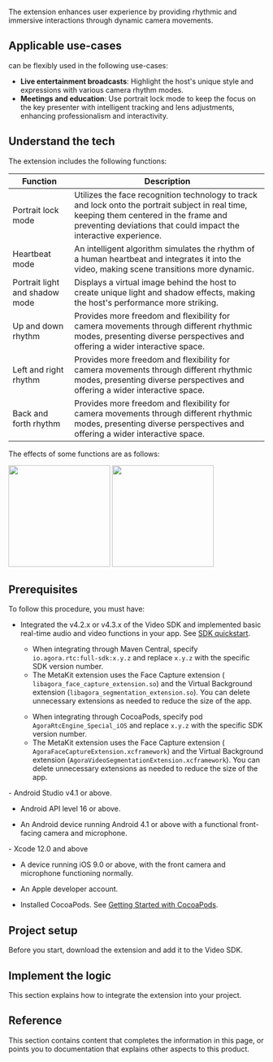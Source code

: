 

<PlatformWrapper platform="[android, ios]">

The <Vg k="RTEE_CM"/> extension enhances user experience by providing rhythmic and immersive interactions through dynamic camera movements.

## Applicable use-cases

<Vg k="RTEE_CM"/> can be flexibly used in the following use-cases:

- **Live entertainment broadcasts**: Highlight the host's unique style and expressions with various camera rhythm modes.
- **Meetings and education**: Use portrait lock mode to keep the focus on the key presenter with intelligent tracking and lens adjustments, enhancing professionalism and interactivity.

## Understand the tech

The <Vg k="RTEE_CM"/> extension includes the following functions:

| Function               | Description    |
|------------------------|----------------|
| Portrait lock mode     | Utilizes the face recognition technology to track and lock onto the portrait subject in real time, keeping them centered in the frame and preventing deviations that could impact the interactive experience. |
| Heartbeat mode         | An intelligent algorithm simulates the rhythm of a human heartbeat and integrates it into the video, making scene transitions more dynamic. |
| Portrait light and shadow mode | Displays a virtual image behind the host to create unique light and shadow effects, making the host's performance more striking.|
| Up and down rhythm     | Provides more freedom and flexibility for camera movements through different rhythmic modes, presenting diverse perspectives and offering a wider interactive space.|
| Left and right rhythm  | Provides more freedom and flexibility for camera movements through different rhythmic modes, presenting diverse perspectives and offering a wider interactive space. |
| Back and forth rhythm  | Provides more freedom and flexibility for camera movements through different rhythmic modes, presenting diverse perspectives and offering a wider interactive space. |

The effects of some functions are as follows:

<Tabs groupId="demo">
  <TabItem value="demo1" label="Portrait light and shadow mode">
    <img src="https://web-cdn.agora.io/doc-cms/uploads/1706695546999-camera_portrait_6s.gif" width="200"/>
  </TabItem>
  <TabItem value="demo2" label="Portrait lock mode">
    <img src="https://web-cdn.agora.io/doc-cms/uploads/1706695552716-camera_lock_3s.gif" width="200"/>
  </TabItem>
</Tabs>

## Prerequisites

To follow this procedure, you must have:

- Integrated the v4.2.x or v4.3.x of the Video SDK and implemented basic real-time audio and video functions in your app. See [SDK quickstart](/realtime-communication/get-started/get-started-sdk).
  <PlatformWrapper platform="android">
    <Admonition type="info" info="Note"><ul><li>When integrating through Maven Central, specify `io.agora.rtc:full-sdk:x.y.z` and replace `x.y.z` with the specific SDK version number.</li><li>The MetaKit extension uses the Face Capture extension ( `libagora_face_capture_extension.so`) and the Virtual Background extension (`libagora_segmentation_extension.so`). You can delete unnecessary extensions as needed to reduce the size of the app.</li></ul></Admonition>
    </PlatformWrapper>
  <PlatformWrapper platform="ios">
    <Admonition type="info" info="Note"><ul><li>When integrating through CocoaPods, specify pod `AgoraRtcEngine_Special_iOS` and replace `x.y.z` with the specific SDK version number.</li><li>The MetaKit extension uses the Face Capture extension ( `AgoraFaceCaptureExtension.xcframework`) and the Virtual Background extension (`AgoraVideoSegmentationExtension.xcframework`). You can delete unnecessary extensions as needed to reduce the size of the app.</li></ul></Admonition>
    </PlatformWrapper>

<PlatformWrapper platform="android">
- Android Studio v4.1 or above.

- Android API level 16 or above.

- An Android device running Android 4.1 or above with a functional front-facing camera and microphone.
</PlatformWrapper>

<PlatformWrapper platform="ios">
- Xcode 12.0 and above

- A device running iOS 9.0 or above, with the front camera and microphone functioning normally.

- An Apple developer account.

- Installed CocoaPods. See [Getting Started with CocoaPods](https://guides.cocoapods.org/using/getting-started.html#getting-started).
</PlatformWrapper>

## Project setup

Before you start, download the <Vg k="RTEE_CM"/> extension and add it to the Video SDK.

<ProjectSetup/>

## Implement the logic

This section explains how to integrate the <Vg k="RTEE_CM"/> extension into your project.

<ProjectImplement/>

## Reference

This section contains content that completes the information in this page, or points you to documentation that explains other aspects to this product.

<Reference />

</PlatformWrapper>

<PlatformWrapper notAllowed="[android, ios]">
<NotSupported />
</PlatformWrapper>